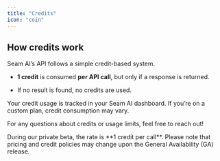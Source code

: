 ```yaml
---
title: "Credits"
icon: "coin"
---
```


## How credits work

Seam AI’s API follows a simple credit-based system.

* **1 credit** is consumed **per API call**, but only if a response is returned.

* If no result is found, no credits are used.

Your credit usage is tracked in your Seam AI dashboard. If you’re on a custom plan, credit consumption may vary.

For any questions about credits or usage limits, feel free to reach out!

<Info>
  During our private beta, the rate is **1 credit per call**. Please note that pricing and credit policies may change upon the General Availability (GA) release.
</Info>